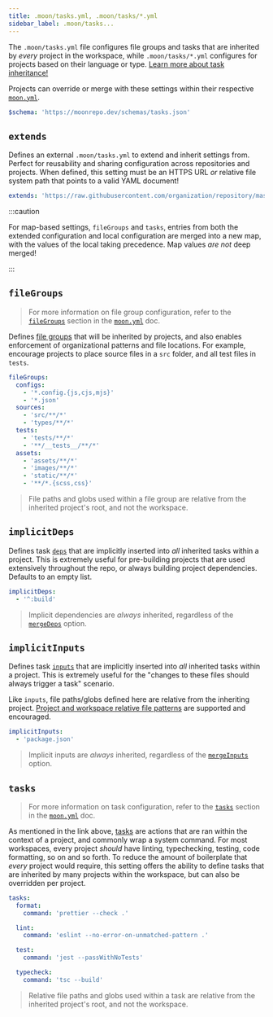 ```yaml
---
title: .moon/tasks.yml, .moon/tasks/*.yml
sidebar_label: .moon/tasks...
---
```



The `.moon/tasks.yml` file configures file groups and tasks that are inherited by _every_ project in
the workspace, while `.moon/tasks/*.yml` configures for projects based on their language or type.
[Learn more about task inheritance!](../concepts/task-inheritance)

Projects can override or merge with these settings within their respective [`moon.yml`](./project).

```yaml title=".moon/tasks.yml"
$schema: 'https://moonrepo.dev/schemas/tasks.json'
```

## `extends`

<HeadingApiLink to="/api/types/interface/InheritedTasksConfig#extends" />

Defines an external `.moon/tasks.yml` to extend and inherit settings from. Perfect for reusability
and sharing configuration across repositories and projects. When defined, this setting must be an
HTTPS URL _or_ relative file system path that points to a valid YAML document!

```yaml title=".moon/tasks.yml" {1}
extends: 'https://raw.githubusercontent.com/organization/repository/master/.moon/tasks.yml'
```

:::caution

For map-based settings, `fileGroups` and `tasks`, entries from both the extended configuration and
local configuration are merged into a new map, with the values of the local taking precedence. Map
values _are not_ deep merged!

:::

## `fileGroups`

<HeadingApiLink to="/api/types/interface/InheritedTasksConfig#fileGroups" />

> For more information on file group configuration, refer to the
> [`fileGroups`](./project#filegroups) section in the [`moon.yml`](./project) doc.

Defines [file groups](../concepts/file-group) that will be inherited by projects, and also enables
enforcement of organizational patterns and file locations. For example, encourage projects to place
source files in a `src` folder, and all test files in `tests`.

```yaml title=".moon/tasks.yml"
fileGroups:
  configs:
    - '*.config.{js,cjs,mjs}'
    - '*.json'
  sources:
    - 'src/**/*'
    - 'types/**/*'
  tests:
    - 'tests/**/*'
    - '**/__tests__/**/*'
  assets:
    - 'assets/**/*'
    - 'images/**/*'
    - 'static/**/*'
    - '**/*.{scss,css}'
```

> File paths and globs used within a file group are relative from the inherited project's root, and
> not the workspace.

## `implicitDeps`

<HeadingApiLink to="/api/types/interface/InheritedTasksConfig#implicitDeps" />

Defines task [`deps`](./project#deps) that are implicitly inserted into _all_ inherited tasks within
a project. This is extremely useful for pre-building projects that are used extensively throughout
the repo, or always building project dependencies. Defaults to an empty list.

```yaml title=".moon/tasks.yml" {1-2}
implicitDeps:
  - '^:build'
```

> Implicit dependencies are _always_ inherited, regardless of the [`mergeDeps`](#mergedeps) option.

## `implicitInputs`

<HeadingApiLink to="/api/types/interface/InheritedTasksConfig#implicitInputs" />

Defines task [`inputs`](./project#inputs) that are implicitly inserted into _all_ inherited tasks
within a project. This is extremely useful for the "changes to these files should always trigger a
task" scenario.

Like `inputs`, file paths/globs defined here are relative from the inheriting project.
[Project and workspace relative file patterns](../concepts/file-pattern#project-relative) are
supported and encouraged.

```yaml title=".moon/tasks/node.yml" {1-2}
implicitInputs:
  - 'package.json'
```

> Implicit inputs are _always_ inherited, regardless of the [`mergeInputs`](#mergeinputs) option.

## `tasks`

<HeadingApiLink to="/api/types/interface/InheritedTasksConfig#tasks" />

> For more information on task configuration, refer to the [`tasks`](./project#tasks) section in the
> [`moon.yml`](./project) doc.

As mentioned in the link above, [tasks](../concepts/task) are actions that are ran within the
context of a project, and commonly wrap a system command. For most workspaces, every project
_should_ have linting, typechecking, testing, code formatting, so on and so forth. To reduce the
amount of boilerplate that _every_ project would require, this setting offers the ability to define
tasks that are inherited by many projects within the workspace, but can also be overridden per
project.

```yaml title=".moon/tasks.yml"
tasks:
  format:
    command: 'prettier --check .'

  lint:
    command: 'eslint --no-error-on-unmatched-pattern .'

  test:
    command: 'jest --passWithNoTests'

  typecheck:
    command: 'tsc --build'
```

> Relative file paths and globs used within a task are relative from the inherited project's root,
> and not the workspace.
